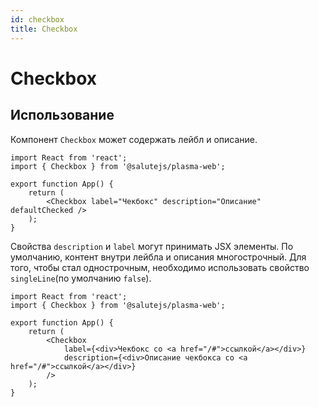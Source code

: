 ```yaml
---
id: checkbox
title: Checkbox
---
```



# Checkbox
<Description name="Checkbox" />
<PropsTable name="Checkbox" />
<StorybookLink name="Checkbox" />

## Использование
Компонент `Checkbox` может содержать лейбл и описание.

```tsx live
import React from 'react';
import { Checkbox } from '@salutejs/plasma-web';

export function App() {
    return (
        <Checkbox label="Чекбокс" description="Описание" defaultChecked />
    );
}
```

Свойства `description` и `label` могут принимать JSX элементы.
По умолчанию, контент внутри лейбла и описания многострочный. Для того, чтобы стал однострочным, необходимо использовать свойство `singleLine`(по умолчанию `false`).

```tsx live
import React from 'react';
import { Checkbox } from '@salutejs/plasma-web';

export function App() {
    return (
        <Checkbox 
            label={<div>Чекбокс со <a href="/#">ссылкой</a></div>} 
            description={<div>Описание чекбокса со <a href="/#">ссылкой</a></div>}  
        />
    );
}
```
